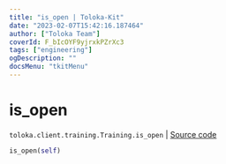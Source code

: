 ```yaml
---
title: "is_open | Toloka-Kit"
date: "2023-02-07T15:42:16.187464"
author: ["Toloka Team"]
coverId: F_bIcOYF9yjrxkPZrXc3
tags: ["engineering"]
ogDescription: ""
docsMenu: "tkitMenu"
---
```


# is_open
`toloka.client.training.Training.is_open` | [Source code](https://github.com/Toloka/toloka-kit/blob/v1.1.3/src/client/training.py#L117)

```python
is_open(self)
```